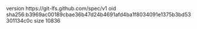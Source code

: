 version https://git-lfs.github.com/spec/v1
oid sha256:b3969ac00189cbae36b47d24b4691afd4ba1f8034091e1375b3bd53301134c0c
size 10836
